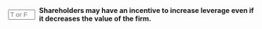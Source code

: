 ::: {.question-block}

<form onsubmit="event.preventDefault(); checkAnswerBox('module9_tf_q7','T')" style="display: flex; align-items: center; gap: 8px;">
  <input type="text" id="module9_tf_q7" name="module9_tf_q7" maxlength="1" placeholder="T or F" style="width: 55px;" data-correct-answer="T" /> 
  <label for="module9_tf_q7"><strong>Shareholders may have an incentive to increase leverage even if it decreases the value of the firm.</strong></label>
</form>

<div id="feedback-module9_tf_q7" class="feedback" data-status="" style="display:none;">
TRUE. Shareholders may benefit from increasing leverage because it can amplify their returns, even though it may increase the overall risk of the firm and reduce its total value.
</div>

:::
